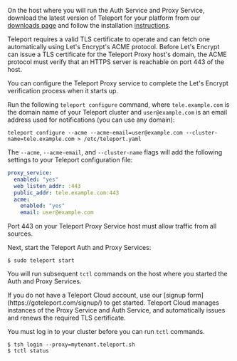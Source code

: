 <Tabs> 
<TabItem scope={["oss","enterprise"]} label="Self-Hosted">

On the host where you will run the Auth Service and Proxy Service, download the
latest version of Teleport for your platform from our
[downloads page](https://goteleport.com/teleport/download) and follow the
installation [instructions](/docs/installation).

Teleport requires a valid TLS certificate to operate and can fetch one
automatically using Let's Encrypt's ACME protocol. Before Let's Encrypt can
issue a TLS certificate for the Teleport Proxy host's domain, the ACME protocol
must verify that an HTTPS server is reachable on port 443 of the host.  

You can configure the Teleport Proxy service to complete the Let's Encrypt
verification process when it starts up.

Run the following `teleport configure` command, where `tele.example.com` is the
domain name of your Teleport cluster and `user@example.com` is an email address
used for notifications (you can use any domain):

```code
teleport configure --acme --acme-email=user@example.com --cluster-name=tele.example.com > /etc/teleport.yaml
```

The `--acme`, `--acme-email`, and `--cluster-name` flags will add the following
settings to your Teleport configuration file:

```yaml
proxy_service:
  enabled: "yes"
  web_listen_addr: :443
  public_addr: tele.example.com:443
  acme:
    enabled: "yes"
    email: user@example.com
```

Port 443 on your Teleport Proxy Service host must allow traffic from all sources.

Next, start the Teleport Auth and Proxy Services:

```code
$ sudo teleport start
```

You will run subsequent `tctl` commands on the host where you started the Auth
and Proxy Services.

</TabItem> 
<TabItem label="Teleport Cloud" scope={["cloud"]}> 
If you do not have a Teleport Cloud account, use our [signup form](https://goteleport.com/signup/) to
get started. Teleport Cloud manages instances of the Proxy Service and Auth
Service, and automatically issues and renews the required TLS certificate.

You must log in to your cluster before you can run `tctl` commands.
```code
$ tsh login --proxy=mytenant.teleport.sh
$ tctl status
```
</TabItem>
</Tabs>

